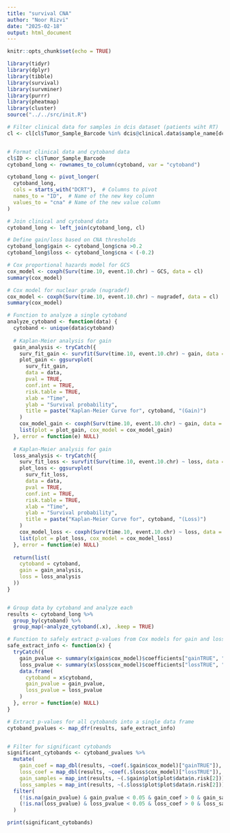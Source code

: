 ```yaml
---
title: "survival CNA"
author: "Noor Rizvi"
date: "2025-02-18"
output: html_document
---
```


```r
knitr::opts_chunk$set(echo = TRUE)
```

```r
library(tidyr)
library(dplyr)
library(tibble)
library(survival)
library(survminer)
library(purrr)
library(pheatmap)
library(cluster)
source("../../src/init.R")

```

```r

# Filter clinical data for samples in dcis dataset (patients wiht RT)
cl <- cl[cl$Tumor_Sample_Barcode %in% dcis@clinical.data$sample_name[dcis@clinical.data$radiation=="TRUE"],]


# Format clinical data and cytoband data
cl$ID <- cl$Tumor_Sample_Barcode
cytoband_long <- rownames_to_column(cytoband, var = "cytoband")

cytoband_long <- pivot_longer(
  cytoband_long,
  cols = starts_with("DCRT"),  # Columns to pivot
  names_to = "ID",  # Name of the new key column
  values_to = "cna" # Name of the new value column
)

# Join clinical and cytoband data
cytoband_long <- left_join(cytoband_long, cl)

# Define gain/loss based on CNA thresholds
cytoband_long$gain <- cytoband_long$cna >0.2
cytoband_long$loss <- cytoband_long$cna < (-0.2)

```

```r
# Cox proportional hazards model for GCS
cox_model <- coxph(Surv(time.10, event.10.chr) ~ GCS, data = cl)
summary(cox_model)

# Cox model for nuclear grade (nugradef)
cox_model <- coxph(Surv(time.10, event.10.chr) ~ nugradef, data = cl)
summary(cox_model)
```


```r

# Function to analyze a single cytoband
analyze_cytoband <- function(data) {
  cytoband <- unique(data$cytoband)
  
  # Kaplan-Meier analysis for gain
  gain_analysis <- tryCatch({
    surv_fit_gain <- survfit(Surv(time.10, event.10.chr) ~ gain, data = data)
    plot_gain <- ggsurvplot(
      surv_fit_gain,
      data = data,
      pval = TRUE,
      conf.int = TRUE,
      risk.table = TRUE,
      xlab = "Time",
      ylab = "Survival probability",
      title = paste("Kaplan-Meier Curve for", cytoband, "(Gain)")
    )
    cox_model_gain <- coxph(Surv(time.10, event.10.chr) ~ gain, data = data)
    list(plot = plot_gain, cox_model = cox_model_gain)
  }, error = function(e) NULL)
  
  # Kaplan-Meier analysis for gain
  loss_analysis <- tryCatch({
    surv_fit_loss <- survfit(Surv(time.10, event.10.chr) ~ loss, data = data)
    plot_loss <- ggsurvplot(
      surv_fit_loss,
      data = data,
      pval = TRUE,
      conf.int = TRUE,
      risk.table = TRUE,
      xlab = "Time",
      ylab = "Survival probability",
      title = paste("Kaplan-Meier Curve for", cytoband, "(Loss)")
    )
    cox_model_loss <- coxph(Surv(time.10, event.10.chr) ~ loss, data = data)
    list(plot = plot_loss, cox_model = cox_model_loss)
  }, error = function(e) NULL)
  
  return(list(
    cytoband = cytoband,
    gain = gain_analysis,
    loss = loss_analysis
  ))
}


# Group data by cytoband and analyze each
results <- cytoband_long %>%
  group_by(cytoband) %>%
  group_map(~analyze_cytoband(.x), .keep = TRUE)


```


```r

# Function to safely extract p-values from Cox models for gain and loss
safe_extract_info <- function(x) {
  tryCatch({
    gain_pvalue <- summary(x$gain$cox_model)$coefficients["gainTRUE", "Pr(>|z|)"]
    loss_pvalue <- summary(x$loss$cox_model)$coefficients["lossTRUE", "Pr(>|z|)"]
    data.frame(
      cytoband = x$cytoband,
      gain_pvalue = gain_pvalue,
      loss_pvalue = loss_pvalue
    )
  }, error = function(e) NULL)
}

# Extract p-values for all cytobands into a single data frame
cytoband_pvalues <- map_dfr(results, safe_extract_info)


# Filter for significant cytobands
significant_cytobands <- cytoband_pvalues %>%
  mutate(
    gain_coef = map_dbl(results, ~coef(.$gain$cox_model)["gainTRUE"]),
    loss_coef = map_dbl(results, ~coef(.$loss$cox_model)["lossTRUE"]),
    gain_samples = map_int(results, ~(.$gain$plot$plot$data$n.risk[2])),
    loss_samples = map_int(results, ~(.$loss$plot$plot$data$n.risk[2]))) %>%
  filter(
    (!is.na(gain_pvalue) & gain_pvalue < 0.05 & gain_coef > 0 & gain_samples >= 10) |
    (!is.na(loss_pvalue) & loss_pvalue < 0.05 & loss_coef > 0 & loss_samples >= 10)
  )

print(significant_cytobands)
```
